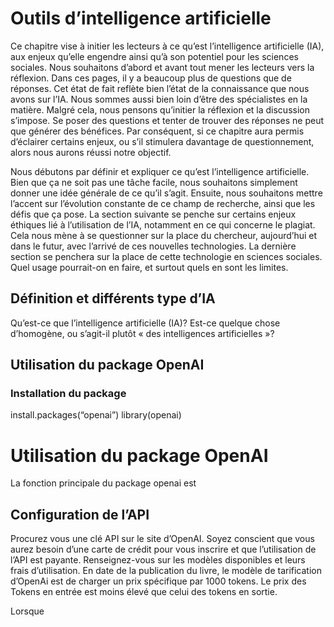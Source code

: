 # Outils d'intelligence artificielle

Ce chapitre vise à initier les lecteurs à ce qu’est l’intelligence artificielle (IA), aux enjeux qu’elle engendre ainsi qu’à son potentiel pour les sciences sociales. Nous souhaitons d’abord et avant tout mener les lecteurs vers la réflexion. Dans ces pages, il y a beaucoup plus de questions que de réponses. Cet état de fait reflète bien l’état de la connaissance que nous avons sur l’IA. Nous sommes aussi bien loin d’être des spécialistes en la matière. Malgré cela, nous pensons qu’initier la réflexion et la discussion s’impose. Se poser des questions et tenter de trouver des réponses ne peut que générer des bénéfices. Par conséquent, si ce chapitre aura permis d’éclairer certains enjeux, ou s’il stimulera davantage de questionnement, alors nous aurons réussi notre objectif.

Nous débutons par définir et expliquer ce qu’est l’intelligence artificielle. Bien que ça ne soit pas une tâche facile, nous souhaitons simplement donner une idée générale de ce qu’il s’agit. Ensuite, nous souhaitons mettre l’accent sur l’évolution constante de ce champ de recherche, ainsi que les défis que ça pose. La section suivante se penche sur certains enjeux éthiques lié à l’utilisation de l’IA, notamment en ce qui concerne le plagiat. Cela nous mène à se questionner sur la place du chercheur, aujourd’hui et dans le futur, avec l’arrivé de ces nouvelles technologies. La dernière section se penchera sur la place de cette technologie en sciences sociales. Quel usage pourrait-on en faire, et surtout quels en sont les limites.



## Définition et différents type d'IA

Qu’est-ce que l’intelligence artificielle (IA)? Est-ce quelque chose d’homogène, ou s’agit-il plutôt « des intelligences artificielles »? 






## Utilisation du package OpenAI

### Installation du package
install.packages("openai") library(openai)


# Utilisation du package OpenAI

La fonction principale du package openai est 

## Configuration de l'API

Procurez vous une clé API sur le site d'OpenAI. Soyez conscient que vous aurez besoin d'une carte de crédit pour vous inscrire et que l'utilisation de l'API est payante. Renseignez-vous sur les modèles disponibles et leurs frais d'utilisation. En date de la publication du livre, le modèle de tarification d'OpenAi est de charger un prix spécifique par 1000 tokens. Le prix des Tokens en entrée est moins élevé que celui des tokens en sortie. 

Lorsque 

